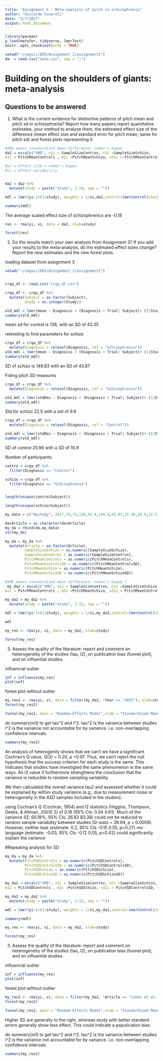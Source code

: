 ```yaml
---
title: "Assignment 5 - Meta-analysis of pitch in schizophrenia"
author: "Riccardo Fusaroli"
date: "3/7/2017"
output: html_document
---
```

  


```r
library(pacman)
p_load(metafor, tidyverse, lmerTest)
knitr::opts_chunk$set(echo = TRUE)

setwd("~/cogsci/EM3/Assignment I/assignment1")
da  = read.csv("data.csv", sep = ";")
```

# Building on the shoulders of giants: meta-analysis

## Questions to be answered

1. What is the current evidence for distinctive patterns of pitch mean and pitch sd in schizophrenia? Report how many papers report quantitative estimates, your method to analyze them, the estimated effect size of the difference (mean effect size and standard error for pitch mean, same for pitch sd) and forest plots representing it. 

```r
#SMD means standardized mean difference: cohen's kappe 
da2 = escalc("SMD", n1i = SampleSizeContros, n2i =SampleSizeSchizo,
m1i = PitchMeanControls , m2i =PitchMeanSchizo, sd1i = PitchMeanControlsSD, sd2i = PitchMeanSchizoSD, data =da)

#yi = effect size = cohen's kappa
#vi = effect variability


da2 = da2 %>% 
  mutate(study = paste("study", 1:14, sep = ""))

mdl = lmer(yi~1+(1|study), weights = 1/vi,da2,control=lmerControl(check.nobs.vs.nlev="ignore", check.nobs.vs.nRE="ignore"))

summary(mdl)
```
The average scaled effect size of schizophrenics are -0.18

```r
res <- rma(yi, vi, data = da2, slab=study)

forest(res)
```


2. Do the results match your own analysis from Assignment 3? If you add your results to the meta-analysis, do the estimated effect sizes change? Report the new estimates and the new forest plots.

loading dataset from assignment 3
```r

setwd("~/cogsci/EM3/Assignment I/assignment1")


crqa_df <- read.csv("crqa_df.csv")

crqa_df <- crqa_df %>% 
  mutate(Subject = as.factor(Subject),
         Study = as.integer(Study))

old_mdl = lmer(mean ~ Diagnosis + (Diagnosis + Trial| Subject)+ (1|Study), crqa_df)
summary(old_mdl)
```
mean sd for control is 138, with an SD of 43.35


releveling to find parameters for schizo
```r
crqa_df = crqa_df %>% 
  mutate(Diagnosis = relevel(Diagnosis, ref = "Schizophrenia"))
old_mdl = lmer(mean ~ Diagnosis + (Diagnosis + Trial| Subject)+ (1|Study), crqa_df) #add language
summary(old_mdl)

```
SD of schizo is 149.83 with an SD of 43.87


Fiding pitch SD measures

```r
crqa_df = crqa_df %>% 
  mutate(Diagnosis = relevel(Diagnosis, ref = "Schizophrenia"))

old_mdl = lmer(stdDev ~ Diagnosis + (Diagnosis + Trial| Subject)+ (1|Study), crqa_df) #add language
summary(old_mdl)
```
Std for schizo 22,5 with a std of 9.6
```r
crqa_df = crqa_df %>% 
  mutate(Diagnosis = relevel(Diagnosis, ref = "Control"))

old_mdl = lmer(stdDev ~ Diagnosis + (Diagnosis + Trial| Subject)+ (1|Study), crqa_df) #add language
summary(old_mdl)
```
SD of control 25.96 with a SD of 10.9


Number of participants:

```r
contro = crqa_df %>% 
  filter(Diagnosis == "Control")

schizo = crqa_df %>% 
  filter(Diagnosis == "Schizophrenia")


length(unique(contro$Subject))

length(unique(schizo$Subject))
```

```r
my_data = c("Mystudy", 2017,76,75,138,43.4,149.8,43.87,25.96,10.9,22.5,9.6)

da$Article = as.character(da$Article)
my_da = rbind(da,my_data)
str(my_da)
```

```r

my_da = my_da %>% 
  mutate(Article = as.factor(Article),
         SampleSizeSchizo = as.numeric(SampleSizeSchizo),
         SampleSizeContros = as.numeric(SampleSizeContros),
         PitchMeanControls = as.numeric(PitchMeanControls),
         PitchMeanControlsSD = as.numeric(PitchMeanControlsSD),
         PitchMeanSchizo = as.numeric(PitchMeanSchizo),
         PitchMeanSchizoSD = as.numeric(PitchMeanSchizoSD))

```


```r
#SMD means standardized mean difference: cohen's kappe ?
 my_da2 = escalc("SMD", n1i = SampleSizeContros, n2i =SampleSizeSchizo,
m1i = PitchMeanControls , m2i =PitchMeanSchizo, sd1i = PitchMeanControlsSD, sd2i = PitchMeanSchizoSD, data =my_da)

my_da2 = my_da2 %>% 
  mutate(study = paste("study", 1:15, sep = ""))

mdl = lmer(yi~1+(1|study), weights = 1/vi,my_da2,control=lmerControl(check.nobs.vs.nlev="ignore", check.nobs.vs.nRE="ignore"))

mdl

```

```r
my_res <- rma(yi, vi, data = my_da2, slab=study)

forest(my_res)
```

3. Assess the quality of the literature: report and comment on heterogeneity of the studies (tau, I2), on publication bias (funnel plot), and on influential studies.



influencial outlier
```r
inf = influence(my_res)
plot(inf)

```

forest plot without outlier

```r
my_res2 <- rma(yi, vi, data = filter(my_da2, !Year == "2015"), slab=study)
forest(my_res2)

```




```r
funnel(my_res2, main = "Random-Effects Model",xlab = "Standardized Mean Difference")
```


do summary(m1) to get tau^2 and i^2.
tau^2 is the variance between studies
I^2 is the variance not accountable for by variance. i.e. non-overlapping confidence intervals. 

```r
summary(my_res2)
```

An analysis of heterogenity shows that we can't we have a significant Cochran's Q value, Q(3) = 0.20, p =0.97. Thus, we can't reject the null hypothesis that the success criterion for each study is the same. This indicates that studies have investigted the same phenomenon in the same ways. An I2 value 0 furthermore strengthens the conclusion that the variance is reducible to random sampling variability 


We then calculated  the overall variance tau2 and assessed whether it could be explained by within-study variance (e.g., due to measurement noise or heterogeneity in the ASD samples included in the studies).



using Cochran’s Q (Cochran, 1954) and I2 statistics (Higgins, Thompson, Deeks, & Altman, 2003) 2) of 0.18 (95% CIs: 0.04 0.61). Much of the variance (I2: 60.18%, 95% CIs: 26.83 83.38) could not be reduced to random sample variability between studies (Q-stats = 39.94, p = 0.0008). However, neither task (estimate: 0.2, 95% CIs -0.15 0.55, p=0.27) nor language (estimate: -0.03, 95% CIs -0.12 0.05, p=0.42) could significantly explain the variance



#Repeating analysis for SD
```r
my_da = my_da %>% 
  mutate(PitchSDControls = as.numeric(PitchSDControls),
         PitchSDControlsSD = as.numeric(PitchSDControlsSD),
         PitchSDSchizo = as.numeric(PitchSDSchizo),
         PitchSDSchizoSD = as.numeric(PitchSDSchizoSD))

my_da2 = escalc("SMD", n1i = SampleSizeContros, n2i =SampleSizeSchizo,
m1i = PitchSDControls , m2i =PitchSDSchizo, sd1i = PitchSDControlsSD, sd2i = PitchSDSchizoSD, data =my_da)

my_da2 = my_da2 %>% 
  mutate(study = paste("study", 1:15, sep = ""))

mdl = lmer(yi~1+(1|study), weights = 1/vi,my_da2,control=lmerControl(check.nobs.vs.nlev="ignore", check.nobs.vs.nRE="ignore"))

summary(mdl)

```



```r
my_res <- rma(yi, vi, data = my_da2, slab=study)

forest(my_res)
```

3. Assess the quality of the literature: report and comment on heterogeneity of the studies (tau, I2), on publication bias (funnel plot), and on influential studies.



influencial outlier
```r
inf = influence(my_res)
plot(inf)

```

forest plot without outlier

```r
my_res2 <- rma(yi, vi, data = filter(my_da2, !Article == "Cohen et al. 2014"), slab=study)
forest(my_res2)

```




```r
funnel(my_res2, main = "Random-Effects Model",xlab = "Standardized Mean Difference")
```
Higher SD are generally to the right, whereas study with better standard errors generally show less effect. This could indicate a populication bias. 

do summary(m1) to get tau^2 and i^2.
tau^2 is the variance between studies
I^2 is the variance not accountable for by variance. i.e. non-overlapping confidence intervals. 

```r
summary(my_res2)
```

